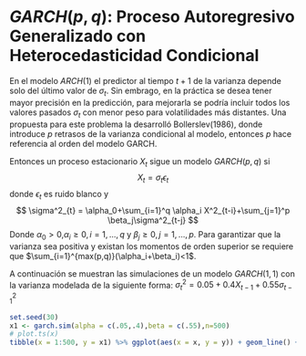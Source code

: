 # $GARCH(p,q)$: Proceso Autoregresivo Generalizado con Heterocedasticidad Condicional

En el modelo $ARCH(1)$ el predictor al tiempo $t + 1$ de la
varianza depende solo del último valor de $\sigma_t$. Sin embrago, en la práctica se desea tener mayor precisión en la predicción, para mejorarla se podría incluir todos los valores pasados $\sigma_t$ con menor peso para volatilidades más distantes. 
Una propuesta para este problema la desarrolló Bollerslev(1986), donde introduce $p$ retrasos de la varianza condicional al modelo, entonces $p$ hace referencia al orden del modelo GARCH.

Entonces un proceso estacionario $X_t$ sigue un modelo $GARCH(p,q)$ si
$$
X_t=\sigma_t\epsilon_t
$$
donde $\epsilon_t$ es ruido blanco y
$$
\sigma^2_{t} = \alpha_0+\sum_{i=1}^q \alpha_i X^2_{t-i}+\sum_{j=1}^p \beta_j\sigma^2_{t-j}
$$
Donde $\alpha_0>0$,$\alpha_i\ge0, i=1,...,q$ y $\beta_j\ge0, j=1,...,p$. Para garantizar que la varianza sea positiva y existan los momentos de orden superior se requiere que $\sum_{i=1}^{max(p,q)}(\alpha_i+\beta_i)<1$.

A continuación se muestran las simulaciones de un modelo $GARCH(1,1)$ con la varianza modelada de la siguiente forma: $\sigma^2_{t}=0.05+ 0.4X_{t-1}+0.55\sigma^2_{t-1}$

```r
set.seed(30)
x1 <- garch.sim(alpha = c(.05,.4),beta = c(.55),n=500)
# plot.ts(x)
tibble(x = 1:500, y = x1) %>% ggplot(aes(x = x, y = y)) + geom_line() + general_theme + labs(x = "Tiempo", y = NULL)
```
